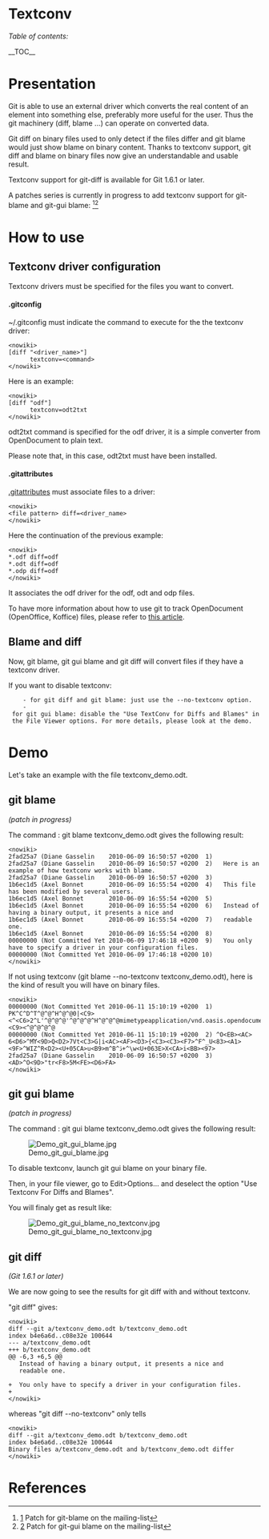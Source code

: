 = Textconv =

''Table of contents:''

__TOC__

= Presentation =

Git is able to use an external driver which converts the real content of an element into something else, preferably more useful for the user. Thus the git machinery (diff, blame ...) can operate on converted data.
 
Git diff on binary files used to only detect if the files differ and git blame would just show blame on binary content.
Thanks to textconv support, git diff and blame on binary files now give an understandable and usable result.

Textconv support for git-diff is available for Git 1.6.1 or later.

A patches series is currently in progress to add textconv support for git-blame and git-gui blame: <ref>[http://mid.gmane.org/1275921713-3277-1-git-send-email-axel.bonnet@ensimag.imag.fr] Patch for git-blame on the mailing-list</ref><ref>[http://mid.gmane.org/1276102929-31712-1-git-send-email-clement.poulain@ensimag.imag.fr] Patch for git-gui blame on the mailing-list</ref>

= How to use =

== Textconv driver configuration ==

Textconv drivers must be specified for the files you want to convert.

==== .gitconfig ====

~/.gitconfig must indicate the command to execute for the the textconv driver:
<pre><nowiki>
[diff "<driver_name>"]
      textconv=<command>
</nowiki></pre>

Here is an example:

<pre><nowiki>
[diff "odf"]
      textconv=odt2txt
</nowiki></pre>

odt2txt command is specified for the odf driver, it is a simple converter from OpenDocument to plain text.

Please note that, in this case, odt2txt must have been installed.


==== .gitattributes ====

[http://www.kernel.org/pub/software/scm/git/docs/gitattributes.html .gitattributes] must associate files to a driver:
<pre><nowiki>
<file pattern> diff=<driver_name>
</nowiki></pre>

Here the continuation of the previous example:

<pre><nowiki>
*.odf diff=odf
*.odt diff=odf
*.odp diff=odf
</nowiki></pre>

It associates the odf driver for the odf, odt and odp files.

To have more information about how to use git to track OpenDocument (OpenOffice, Koffice) files, please refer to [https://git.wiki.kernel.org/index.php/GitTips#How_to_use_git_to_track_OpenDocument_.28OpenOffice.2C_Koffice.29_files.3F this article].

== Blame and diff ==

Now, git blame, git gui blame and git diff will convert files if they have a textconv driver.

If you want to disable textconv:
     - for git diff and git blame: just use the --no-textconv option.
     - for git gui blame: disable the "Use TextConv for Diffs and Blames" in the File Viewer options. For more details, please look at the demo.

= Demo =

Let's take an example with the file textconv_demo.odt.

== git blame ==
''(patch in progress)''

The command : git blame textconv_demo.odt gives the following result:

<pre><nowiki>
2fad25a7 (Diane Gasselin    2010-06-09 16:50:57 +0200  1) 
2fad25a7 (Diane Gasselin    2010-06-09 16:50:57 +0200  2)   Here is an example of how textconv works with blame.
2fad25a7 (Diane Gasselin    2010-06-09 16:50:57 +0200  3) 
1b6ec1d5 (Axel Bonnet       2010-06-09 16:55:54 +0200  4)   This file has been modified by several users.
1b6ec1d5 (Axel Bonnet       2010-06-09 16:55:54 +0200  5) 
1b6ec1d5 (Axel Bonnet       2010-06-09 16:55:54 +0200  6)   Instead of having a binary output, it presents a nice and
1b6ec1d5 (Axel Bonnet       2010-06-09 16:55:54 +0200  7)   readable one.
1b6ec1d5 (Axel Bonnet       2010-06-09 16:55:54 +0200  8) 
00000000 (Not Committed Yet 2010-06-09 17:46:18 +0200  9)   You only have to specify a driver in your configuration files.
00000000 (Not Committed Yet 2010-06-09 17:46:18 +0200 10) 
</nowiki></pre>


If not using textconv (git blame --no-textconv textconv_demo.odt), here is the kind of result you will have on binary files.

<pre><nowiki>
00000000 (Not Committed Yet 2010-06-11 15:10:19 +0200  1) PK^C^D^T^@^@^H^@^@0|<C9><^<C6>2^L'^@^@^@'^@^@^@^H^@^@^@mimetypeapplication/vnd.oasis.opendocument.textPK^C^D^T^@^@^H^@^@0|<C9><^@^@^@^@
00000000 (Not Committed Yet 2010-06-11 15:10:19 +0200  2) ^O<EB><AC>    6<D6>^Mϓ<9D>Q<D2>7Vt<C3>G|i<AC><AF><D3>{<C3><C3><F7>^F^_U<83><A1><9F>^WIZ^R<D2><U+05CA>u<B9>m^B^ڐ+^\w<U+063E>X<CA>i<BB><97>
2fad25a7 (Diane Gasselin    2010-06-09 16:50:57 +0200  3) <AD>^O<9D>"tr<F8>5M<FE><D6>FA>
</nowiki></pre>

== git gui blame ==
''(patch in progress)''

The command : git gui blame textconv_demo.odt gives the following result:

[[File:Demo_git_gui_blame.jpg|center]]


To disable textconv, launch git gui blame on your binary file. 

Then, in your file viewer, go to Edit>Options... and deselect the option "Use Textconv For Diffs and Blames".

You will finaly get as result like:

[[File:Demo_git_gui_blame_no_textconv.jpg|center]]


== git diff ==
''(Git 1.6.1 or later)''

We are now going to see the results for git diff with and without textconv.

"git diff" gives:

<pre><nowiki>
diff --git a/textconv_demo.odt b/textconv_demo.odt
index b4e6a6d..c08e32e 100644
--- a/textconv_demo.odt
+++ b/textconv_demo.odt
@@ -6,3 +6,5 @@
   Instead of having a binary output, it presents a nice and
   readable one.
 
+  You only have to specify a driver in your configuration files.
+
</nowiki></pre>

whereas "git diff --no-textconv" only tells

<pre><nowiki>
diff --git a/textconv_demo.odt b/textconv_demo.odt
index b4e6a6d..c08e32e 100644
Binary files a/textconv_demo.odt and b/textconv_demo.odt differ
</nowiki></pre>

= References =
<references/>